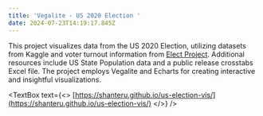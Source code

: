 ```yaml
---
title: 'Vegalite - US 2020 Election '
date: 2024-07-23T14:19:17.845Z
---
```


This project visualizes data from the US 2020 Election, utilizing datasets from Kaggle and voter turnout information from [Elect Project](http://www.electproject.org/home/voter-turnout/voter-turnout-data). Additional resources include US State Population data and a public release crosstabs Excel file. The project employs Vegalite and Echarts for creating interactive and insightful visualizations.

<CaptionedImage imgUrl="/vegalite-us.png" imgWidth={1457} imgHeight={833} alt="us-election" />

<TextBox
  text={<>
    [https://shanteru.github.io/us-election-vis/](https://shanteru.github.io/us-election-vis/)
  </>}
/>
